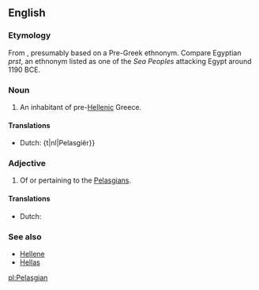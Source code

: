 ==English==
{{wikipedia}}

===Etymology===
From {{etyl|grc|en}} {{term|Πελασγός||tr=Pelasgos|lang=grc}} {{suffix||ian}}, presumably based on a Pre-Greek ethnonym. Compare Egyptian ''prst'', an ethnonym listed as one of the ''Sea Peoples'' attacking Egypt around 1190 BCE.

===Noun===
{{en-noun}}

# An inhabitant of pre-[[Hellenic]] Greece.

====Translations====
{{trans-top|inhabitant of pre-Hellenic Greece}}
* Dutch: {t|nl|Pelasgiër}}
{{trans-mid}}
{{trans-bottom}}

===Adjective===
{{en-adj}}

# Of or pertaining to the [[#Noun|Pelasgians]].

====Translations====
{{trans-top|pertaining to the Pelasgians}}
* Dutch: {{t-|nl|Pelasgisch}}
{{trans-mid}}
{{trans-bottom}}

===See also===
* [[Hellene]]
* [[Hellas]]

[[pl:Pelasgian]]